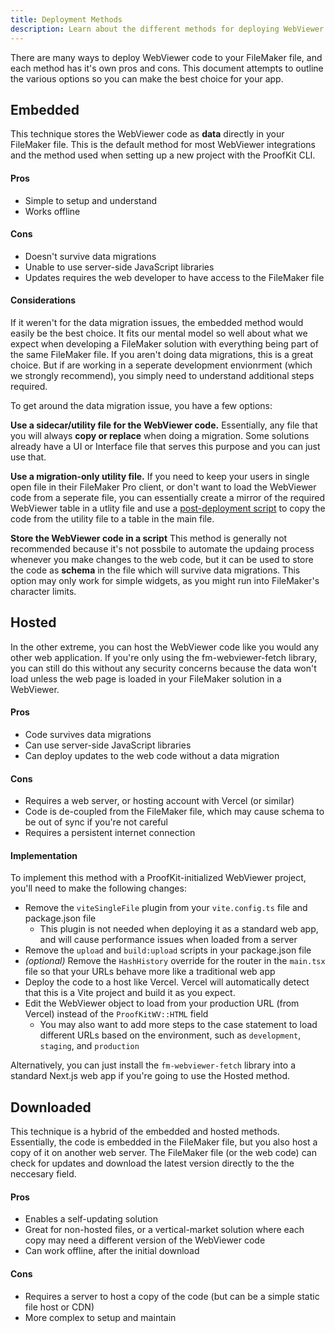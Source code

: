 ```yaml
---
title: Deployment Methods
description: Learn about the different methods for deploying WebViewer code to your FileMaker file.
---
```


There are many ways to deploy WebViewer code to your FileMaker file, and each method has it's own pros and cons. This document attempts to outline the various options so you can make the best choice for your app.

## Embedded

This technique stores the WebViewer code as **data** directly in your FileMaker file. This is the default method for most WebViewer integrations and the method used when setting up a new project with the ProofKit CLI.

#### Pros

- Simple to setup and understand
- Works offline

#### Cons

- Doesn't survive data migrations
- Unable to use server-side JavaScript libraries
- Updates requires the web developer to have access to the FileMaker file

#### Considerations

If it weren't for the data migration issues, the embedded method would easily be the best choice. It fits our mental model so well about what we expect when developing a FileMaker solution with everything being part of the same FileMaker file. If you aren't doing data migrations, this is a great choice. But if are working in a seperate development envionrment (which we strongly recommend), you simply need to understand additional steps required.

To get around the data migration issue, you have a few options:

**Use a sidecar/utility file for the WebViewer code.** Essentially, any file that you will always **copy or replace** when doing a migration. Some solutions already have a UI or Interface file that serves this purpose and you can just use that.

**Use a migration-only utility file.** If you need to keep your users in single open file in their FileMaker Pro client, or don't want to load the WebViewer code from a seperate file, you can essentially create a mirror of the required WebViewer table in a utlity file and use a [post-deployment script](https://docs.ottofms.com/concepts/deployments/deployment-scripts) to copy the code from the utility file to a table in the main file.

**Store the WebViewer code in a script** This method is generally not recommended because it's not possbile to automate the updaing process whenever you make changes to the web code, but it can be used to store the code as **schema** in the file which will survive data migrations. This option may only work for simple widgets, as you might run into FileMaker's character limits.

## Hosted

In the other extreme, you can host the WebViewer code like you would any other web application. If you're only using the fm-webviewer-fetch library, you can still do this without any security concerns because the data won't load unless the web page is loaded in your FileMaker solution in a WebViewer.

#### Pros

- Code survives data migrations
- Can use server-side JavaScript libraries
- Can deploy updates to the web code without a data migration

#### Cons

- Requires a web server, or hosting account with Vercel (or similar)
- Code is de-coupled from the FileMaker file, which may cause schema to be out of sync if you're not careful
- Requires a persistent internet connection

#### Implementation

To implement this method with a ProofKit-initialized WebViewer project, you'll need to make the following changes:

- Remove the `viteSingleFile` plugin from your `vite.config.ts` file and package.json file
  - This plugin is not needed when deploying it as a standard web app, and will cause performance issues when loaded from a server
- Remove the `upload` and `build:upload` scripts in your package.json file
- _(optional)_ Remove the `HashHistory` override for the router in the `main.tsx` file so that your URLs behave more like a traditional web app
- Deploy the code to a host like Vercel. Vercel will automatically detect that this is a Vite project and build it as you expect.
- Edit the WebViewer object to load from your production URL (from Vercel) instead of the `ProofKitWV::HTML` field
  - You may also want to add more steps to the case statement to load different URLs based on the environment, such as `development`, `staging`, and `production`

Alternatively, you can just install the `fm-webviewer-fetch` library into a standard Next.js web app if you're going to use the Hosted method.

## Downloaded

This technique is a hybrid of the embedded and hosted methods. Essentially, the code is embedded in the FileMaker file, but you also host a copy of it on another web server. The FileMaker file (or the web code) can check for updates and download the latest version directly to the the neccesary field.

#### Pros

- Enables a self-updating solution
- Great for non-hosted files, or a vertical-market solution where each copy may need a different version of the WebViewer code
- Can work offline, after the initial download

#### Cons

- Requires a server to host a copy of the code (but can be a simple static file host or CDN)
- More complex to setup and maintain
